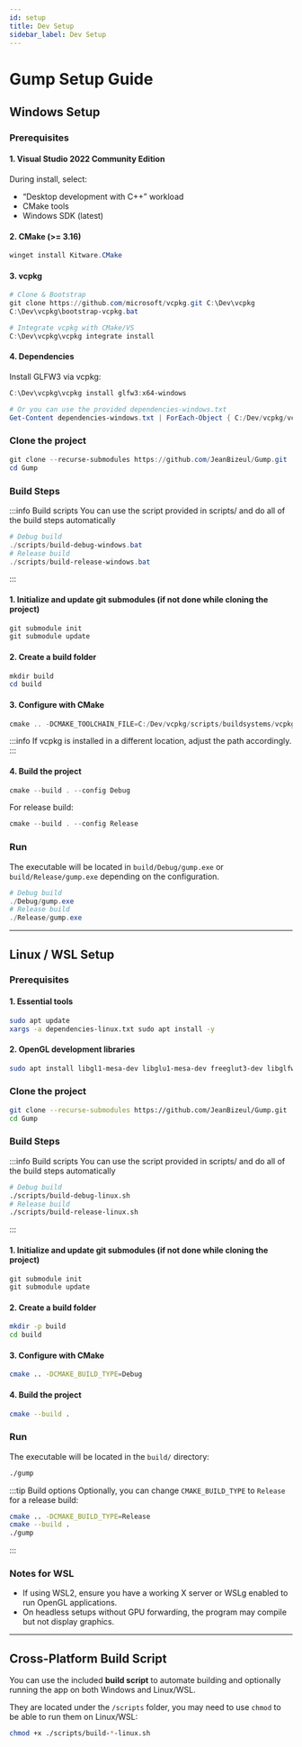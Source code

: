 ```yaml
---
id: setup
title: Dev Setup
sidebar_label: Dev Setup
---
```


# Gump Setup Guide

## Windows Setup

### Prerequisites

#### 1. Visual Studio 2022 Community Edition
During install, select:
- “Desktop development with C++” workload
- CMake tools
- Windows SDK (latest)

#### 2. CMake (>= 3.16)
```powershell
winget install Kitware.CMake
```

#### 3. vcpkg

```powershell
# Clone & Bootstrap
git clone https://github.com/microsoft/vcpkg.git C:\Dev\vcpkg
C:\Dev\vcpkg\bootstrap-vcpkg.bat

# Integrate vcpkg with CMake/VS
C:\Dev\vcpkg\vcpkg integrate install
```

#### 4. Dependencies

Install GLFW3 via vcpkg:

```powershell
C:\Dev\vcpkg\vcpkg install glfw3:x64-windows

# Or you can use the provided dependencies-windows.txt
Get-Content dependencies-windows.txt | ForEach-Object { C:/Dev/vcpkg/vcpkg.exe install $_ }
```

### Clone the project

```powershell
git clone --recurse-submodules https://github.com/JeanBizeul/Gump.git
cd Gump
```

### Build Steps

:::info Build scripts
You can use the script provided in scripts/ and do all of the build steps automatically
```powershell
# Debug build
./scripts/build-debug-windows.bat
# Release build
./scripts/build-release-windows.bat
```
:::

#### 1. Initialize and update git submodules (if not done while cloning the project)
```powershell
git submodule init
git submodule update
```

#### 2. Create a build folder

```powershell
mkdir build
cd build
```

#### 3. Configure with CMake

```powershell
cmake .. -DCMAKE_TOOLCHAIN_FILE=C:/Dev/vcpkg/scripts/buildsystems/vcpkg.cmake
```

:::info If vcpkg is installed in a different location, adjust the path accordingly. :::

#### 4. Build the project

```powershell
cmake --build . --config Debug
```

For release build:

```powershell
cmake --build . --config Release
```

### Run

The executable will be located in `build/Debug/gump.exe` or `build/Release/gump.exe` depending on the configuration.

```powershell
# Debug build
./Debug/gump.exe
# Release build
./Release/gump.exe
```

---

## Linux / WSL Setup

### Prerequisites

#### 1. Essential tools

```bash
sudo apt update
xargs -a dependencies-linux.txt sudo apt install -y
```

#### 2. OpenGL development libraries

```bash
sudo apt install libgl1-mesa-dev libglu1-mesa-dev freeglut3-dev libglfw3-dev
```

### Clone the project

```bash
git clone --recurse-submodules https://github.com/JeanBizeul/Gump.git
cd Gump
```

### Build Steps

:::info Build scripts
You can use the script provided in scripts/ and do all of the build steps automatically
```bash
# Debug build
./scripts/build-debug-linux.sh
# Release build
./scripts/build-release-linux.sh
```
:::

#### 1. Initialize and update git submodules (if not done while cloning the project)
```powershell
git submodule init
git submodule update
```

#### 2. Create a build folder

```bash
mkdir -p build
cd build
```

#### 3. Configure with CMake

```bash
cmake .. -DCMAKE_BUILD_TYPE=Debug
```

#### 4. Build the project

```bash
cmake --build .
```

### Run

The executable will be located in the `build/` directory:

```bash
./gump
```


:::tip Build options
Optionally, you can change `CMAKE_BUILD_TYPE` to `Release` for a release build:

```bash
cmake .. -DCMAKE_BUILD_TYPE=Release
cmake --build .
./gump
 ```
:::

### Notes for WSL

* If using WSL2, ensure you have a working X server or WSLg enabled to run OpenGL applications.
* On headless setups without GPU forwarding, the program may compile but not display graphics.

---

## Cross-Platform Build Script

You can use the included **build script** to automate building and optionally running the app on both Windows and Linux/WSL.

They are located under the `/scripts` folder, you may need to use `chmod` to be able to run them on Linux/WSL:

```bash
chmod +x ./scripts/build-*-linux.sh
```
